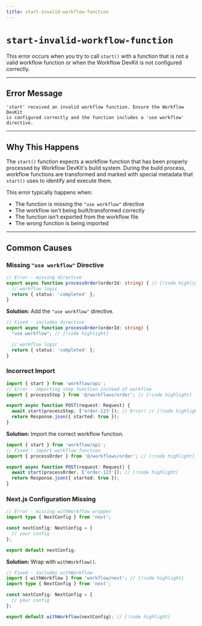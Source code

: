 ```yaml
---
title: start-invalid-workflow-function
---
```


# `start-invalid-workflow-function`

This error occurs when you try to call `start()` with a function that is not a valid workflow function or when the Workflow DevKit is not configured correctly.

---

## Error Message

```
'start' received an invalid workflow function. Ensure the Workflow DevKit
is configured correctly and the function includes a 'use workflow' directive.
```

---

## Why This Happens

The `start()` function expects a workflow function that has been properly processed by Workflow DevKit's build system. During the build process, workflow functions are transformed and marked with special metadata that `start()` uses to identify and execute them.

This error typically happens when:

* The function is missing the `"use workflow"` directive
* The workflow isn't being built/transformed correctly
* The function isn't exported from the workflow file
* The wrong function is being imported

---

## Common Causes

### Missing `"use workflow"` Directive

```typescript lineNumbers title="workflows/order.ts"
// Error - missing directive
export async function processOrder(orderId: string) { // [!code highlight]
  // workflow logic
  return { status: 'completed' };
}
```

**Solution:** Add the `"use workflow"` directive.

```typescript lineNumbers title="workflows/order.ts"
// Fixed - includes directive
export async function processOrder(orderId: string) {
  "use workflow"; // [!code highlight]

  // workflow logic
  return { status: 'completed' };
}
```

### Incorrect Import

```typescript lineNumbers title="app/api/route.ts"
import { start } from 'workflow/api';
// Error - importing step function instead of workflow
import { processStep } from '@/workflows/order'; // [!code highlight]

export async function POST(request: Request) {
  await start(processStep, ['order-123']); // Error! // [!code highlight]
  return Response.json({ started: true });
}
```

**Solution:** Import the correct workflow function.

```typescript lineNumbers title="app/api/route.ts"
import { start } from 'workflow/api';
// Fixed - import workflow function
import { processOrder } from '@/workflows/order'; // [!code highlight]

export async function POST(request: Request) {
  await start(processOrder, ['order-123']); // [!code highlight]
  return Response.json({ started: true });
}
```

### Next.js Configuration Missing

```typescript lineNumbers title="next.config.ts"
// Error - missing withWorkflow wrapper
import type { NextConfig } from 'next';

const nextConfig: NextConfig = {
  // your config
};

export default nextConfig;
```

**Solution:** Wrap with `withWorkflow()`.

```typescript lineNumbers title="next.config.ts"
// Fixed - includes withWorkflow
import { withWorkflow } from 'workflow/next'; // [!code highlight}
import type { NextConfig } from 'next';

const nextConfig: NextConfig = {
  // your config
};

export default withWorkflow(nextConfig); // [!code highlight]
```
